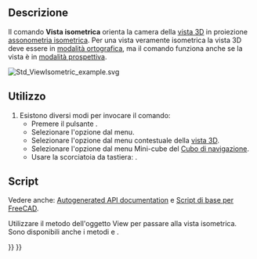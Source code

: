 <languages/>

{{Docnav/it
|[[Std_AlignToSelection/it|Allinea alla selezione]]
|[[Std_ViewDimetric/it|Assonometria dimetrica]]
|[[Std_View_Menu/it|Menu Visualizza]]
|IconL=Std_AlignToSelection.svg
|IconR=Std_ViewDimetric.svg
|IconC=Freecad.svg
}}

{{GuiCommand/it
|Name=Std_ViewIsometric
|Name/it=Vista isometrica
|MenuLocation=Visualizza → Viste standard → Assonometria → Isometrica
|Workbenches=Tutti
|Shortcut={{KEY|0}}
|SeeAlso=[[Std_OrthographicCamera/it|Vista ortografica]], [[Std_ViewDimetric/it|Assonometria dimetrica]], [[Std_ViewTrimetric/it|Assonometria trimetrica]]
}}

<span id="Description"></span>
==Descrizione==

Il comando '''Vista isometrica''' orienta la camera della [[3D view/it|vista 3D]] in proiezione [https://en.wikipedia.org/wiki/Isometric_projection assonometria isometrica]. Per una vista veramente isometrica la vista 3D deve essere in [[Std_OrthographicCamera/it|modalità ortografica]], ma il comando funziona anche se la vista è in [[Std_PerspectiveCamera|modalità prospettiva]].

[[Image:Std_ViewIsometric_example.svg]]
{{Caption|Il [[Std_AxisCross|sistema di assi]] e un cubo in vista isometrica.}}

<span id="Usage"></span>
==Utilizzo==

# Esistono diversi modi per invocare il comando:
#* Premere il pulsante {{Button|[[Image:Std_ViewIsometric.svg|16px]] Vista isometrica}}.
#* Selezionare l'opzione {{MenuCommand|Viste → Viste standard → Assonometra → [[Image:Std_ViewIsometric.svg|16px]] Isometrica}} dal menu.
#* Selezionare l'opzione {{MenuCommand|Viste standard → [[Image:Std_ViewIsometric.svg|16px]] Isometrica}} dal menu contestuale della [[3D_view/it|vista 3D]].
#* Selezionare l'opzione {{MenuCommand|[[Image:Std_ViewIsometric.svg|16px]] Isometrica}} dal menu Mini-cube del [[Navigation_Cube/it|Cubo di navigazione]].
#* Usare la scorciatoia da tastiera: {{KEY|0}}.

<span id="Scripting"></span>
==Script==

Vedere anche: [https://freecad.github.io/SourceDoc/ Autogenerated API documentation] e [[FreeCAD_Scripting_Basics/it|Script di base per FreeCAD]].

Utilizzare il metodo {{incode|viewIsometric}} dell'oggetto View per passare alla vista isometrica. Sono disponibili anche i metodi {{incode|viewDimetric}} e {{incode|viewTrimetric}}.

{{Code|code=
import FreeCADGui

view = FreeCADGui.ActiveDocument.ActiveView
view.viewIsometric()
}}


{{Docnav/it
|[[Std_AlignToSelection/it|Allinea alla selezione]]
|[[Std_ViewDimetric/it|Assonometria dimetrica]]
|[[Std_View_Menu/it|Menu Visualizza]]
|IconL=Std_AlignToSelection.svg
|IconR=Std_ViewDimetric.svg
|IconC=Freecad.svg
}}

{{Std_Base_navi{{#translation:}}}}
{{Userdocnavi{{#translation:}}}}